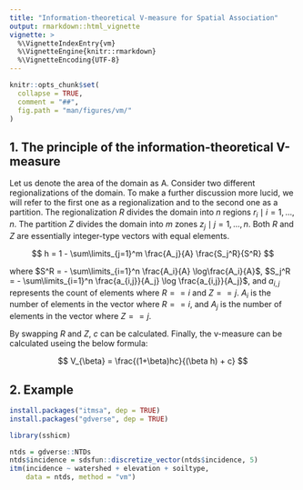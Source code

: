 ```yaml
---
title: "Information-theoretical V-measure for Spatial Association"
output: rmarkdown::html_vignette
vignette: >
  %\VignetteIndexEntry{vm}
  %\VignetteEngine{knitr::rmarkdown}
  %\VignetteEncoding{UTF-8}
---
```


```r
knitr::opts_chunk$set(
  collapse = TRUE,
  comment = "##",
  fig.path = "man/figures/vm/"
)
```

## 1. The principle of the information-theoretical V-measure

Let us denote the area of the domain as A. Consider two different regionalizations of the domain. To make a further discussion more lucid, we will refer to the first one as a regionalization and to the second one as a partition. The regionalization $R$ divides the domain into $n$ regions $r_i \mid i = 1,\ldots,n$. The partition $Z$ divides the domain into
$m$ zones $z_j \mid j = 1,\ldots,n$. Both $R$ and $Z$ are essentially integer-type vectors
with equal elements.

$$
h = 1 - \sum\limits_{j=1}^m \frac{A_j}{A} \frac{S_j^R}{S^R}
$$
 
where $S^R = - \sum\limits_{i=1}^n \frac{A_i}{A} \log\frac{A_i}{A}$, $S_j^R = - \sum\limits_{i=1}^n \frac{a_{i,j}}{A_j} \log \frac{a_{i,j}}{A_j}$, and $a_{i,j}$ represents the count of elements where $R==i$ and $Z==j$. $A_i$ is the number of elements in the vector where $R==i$, and $A_j$ is the number of elements in the vector where $Z==j$. 

By swapping $R$ and $Z$, $c$ can be calculated. Finally, the v-measure can be calculated useing the below formula:

$$
V_{\beta} = \frac{(1+\beta)hc}{(\beta h) + c}
$$

## 2. Example

```r
install.packages("itmsa", dep = TRUE)
install.packages("gdverse", dep = TRUE)
```

```r
library(sshicm)
```

```r
ntds = gdverse::NTDs
ntds$incidence = sdsfun::discretize_vector(ntds$incidence, 5)
itm(incidence ~ watershed + elevation + soiltype, 
    data = ntds, method = "vm")
```
